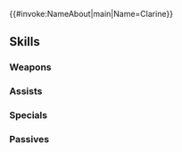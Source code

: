 {{#invoke:NameAbout|main|Name=Clarine}}{{HeroPage Tabs}}
{{Hero Infobox
|Name=Clarine
|Title=Refined Noble
|GrowthModifier=None
|WeaponType=Colorless Staff
|Gender=Female
|Origin=Fire Emblem: The Binding Blade
|MoveType=Cavalry
|actorEN=Hunter MacKenzie Austin 
|actorJP=小野寺瑠奈
|artist=アマガイタロー
|releaseDate=February 2, 2017
|poolDate=February 2, 2017
|randomStartTime=2017-02-02T07:00:00Z
|poolRarities=3,4
|TagID=クラリーネ
|InternalID=92
|Properties=tiara
|cv1=5
|cv2=400500
|description=Noble daughter of Count Reglay of Etruria. Fond of her brother, Klein. Has lived a privileged life. Appears in Fire Emblem: The Binding Blade.
}}
{{Stats Page
|Lv1HP=16|Lv1ATK=6|Lv1SPD=9|Lv1DEF=5|Lv1RES=7
|GRHP=45|GRATK=45|GRSPD=55|GRDEF=40|GRRES=50
}}
==Skills==
===Weapons===
{{Weapons Table
|weapon1=Assault
|weapon1Default=
|weapon1Unlock=1
|weapon2=Fear
|weapon2Default=
|weapon2Unlock=3
|weapon3=Fear+
|weapon3Default=
|weapon3Unlock=5
}}
===Assists===
{{Assists Table
|assist1=Heal
|assist1Default=1
|assist1Unlock=1
|assist2=Reconcile
|assist2Default=3
|assist2Unlock=2
|assist3=Martyr
|assist3Default=5
|assist3Unlock=4
|assist4=Martyr+
|assist4Default=
|assist4Unlock=5
}}
===Specials===
{{Specials Table
|special1=Imbue
|special1Default=4
|special1Unlock=2
|special2=Swift-Winds Balm
|special2Default=5
|special2Unlock=3
}}
===Passives===
{{Passives Table
|passiveA1=Resistance +1
|passiveA2=Resistance +2
|passiveA3=Resistance +3
|passiveA1Unlock=3
|passiveA2Unlock=4
|passiveA3Unlock=5
}}
{{Heroes Navbox}}